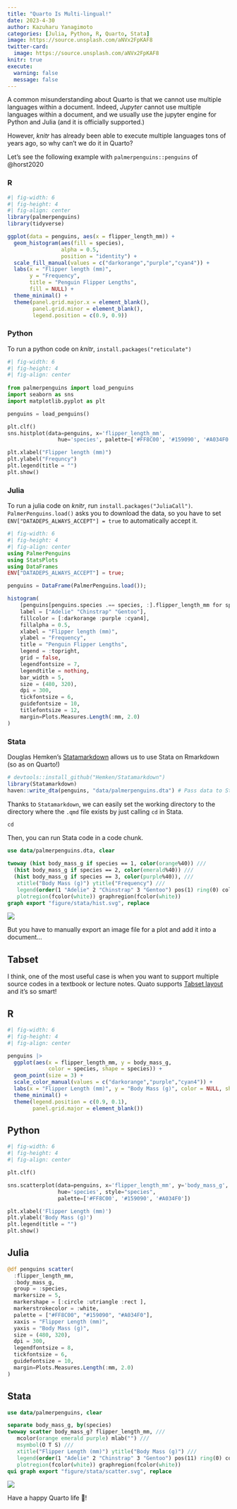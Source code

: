 ```yaml
---
title: "Quarto Is Multi-lingual!"
date: 2023-4-30
author: Kazuharu Yanagimoto
categories: [Julia, Python, R, Quarto, Stata]
image: https://source.unsplash.com/aNVx2FpKAF8
twitter-card:
  image: https://source.unsplash.com/aNVx2FpKAF8
knitr: true
execute: 
  warning: false
  message: false
---
```


A common misunderstanding about Quarto is that we cannot use multiple languages
within a document.
Indeed, _Jupyter_ cannot use multiple languages within a document,
and we usually use the jupyter engine for Python and Julia (and it is officially supported.)

However, _knitr_ has already been able to execute multiple languages tons of years ago,
so why can't we do it in Quarto?

Let's see the following example with `palmerpenguins::penguins` of @horst2020

### R

```r
#| fig-width: 6
#| fig-height: 4
#| fig-align: center
library(palmerpenguins)
library(tidyverse)

ggplot(data = penguins, aes(x = flipper_length_mm)) +
  geom_histogram(aes(fill = species), 
                 alpha = 0.5, 
                 position = "identity") +
  scale_fill_manual(values = c("darkorange","purple","cyan4")) +
  labs(x = "Flipper length (mm)",
       y = "Frequency",
       title = "Penguin Flipper Lengths",
       fill = NULL) +
  theme_minimal() +
  theme(panel.grid.major.x = element_blank(),
        panel.grid.minor = element_blank(),
        legend.position = c(0.9, 0.9))

```



### Python

To run a python code on _knitr_, `install.packages("reticulate")`

```python
#| fig-width: 6
#| fig-height: 4
#| fig-align: center
 
from palmerpenguins import load_penguins
import seaborn as sns
import matplotlib.pyplot as plt

penguins = load_penguins()

plt.clf()
sns.histplot(data=penguins, x='flipper_length_mm',
                hue='species', palette=['#FF8C00', '#159090', '#A034F0'])

plt.xlabel("Flipper length (mm)") 
plt.ylabel("Frequncy")
plt.legend(title = "")
plt.show()
```



### Julia

To run a julia code on _knitr_, run `install.packages("JuliaCall")`.
`PalmerPenguins.load()` asks you to download the data,
so you have to set `ENV["DATADEPS_ALWAYS_ACCEPT"] = true` to automatically accept it.


```julia
#| fig-width: 6
#| fig-height: 4
#| fig-align: center
using PalmerPenguins
using StatsPlots
using DataFrames
ENV["DATADEPS_ALWAYS_ACCEPT"] = true;

penguins = DataFrame(PalmerPenguins.load());

histogram(
    [penguins[penguins.species .== species, :].flipper_length_mm for species in ["Adelie", "Chinstrap", "Gentoo"]],
    label = ["Adelie" "Chinstrap" "Gentoo"],
    fillcolor = [:darkorange :purple :cyan4],
    fillalpha = 0.5,
    xlabel = "Flipper length (mm)",
    ylabel = "Frequency",
    title = "Penguin Flipper Lengths",
    legend = :topright,
    grid = false,
    legendfontsize = 7,
    legendtitle = nothing,
    bar_width = 5,
    size = (480, 320),
    dpi = 300,
    tickfontsize = 6,
    guidefontsize = 10,
    titlefontsize = 12,
    margin=Plots.Measures.Length(:mm, 2.0)
)

```


### Stata

Douglas Hemken's [Statamarkdown](https://github.com/hemken/Statamarkdown)
allows us to use Stata on Rmarkdown (so as on Quarto!)
```r
# devtools::install_github("Hemken/Statamarkdown")
library(Statamarkdown)
haven::write_dta(penguins, "data/palmerpenguins.dta") # Pass data to Stata
```

Thanks to `Statamarkdown`, we can easily set the working directory to the directory where the `.qmd` file exists by just calling `cd` in Stata.

```stata
cd
```

Then, you can run Stata code in a code chunk.


```stata
use data/palmerpenguins.dta, clear

twoway (hist body_mass_g if species == 1, color(orange%40)) ///
  (hist body_mass_g if species == 2, color(emerald%40)) ///
  (hist body_mass_g if species == 3, color(purple%40)), ///
   xtitle("Body Mass (g)") ytitle("Frequency") ///
   legend(order(1 "Adelie" 2 "Chinstrap" 3 "Gentoo") pos(1) ring(0) col(1)) ///
   plotregion(fcolor(white)) graphregion(fcolor(white))
graph export "figure/stata/hist.svg", replace

```

![](figure/stata/hist.svg)


But you have to manually export an image file for a plot and add it into a document...

## Tabset

I think, one of the most useful case is when you want to support multiple source codes
in a textbook or lecture notes.
Quato supports [Tabset layout](https://quarto.org/docs/interactive/layout.html#tabset-panel)
and it's so smart!

::: {.panel-tabset}

## R

```r
#| fig-width: 6
#| fig-height: 4
#| fig-align: center

penguins |>
  ggplot(aes(x = flipper_length_mm, y = body_mass_g,
             color = species, shape = species)) +
  geom_point(size = 3) +
  scale_color_manual(values = c("darkorange","purple","cyan4")) +
  labs(x = "Flipper Length (mm)", y = "Body Mass (g)", color = NULL, shape = NULL) +
  theme_minimal() +
  theme(legend.position = c(0.9, 0.1),
        panel.grid.major = element_blank())

```

## Python

```python
#| fig-width: 6
#| fig-height: 4
#| fig-align: center

plt.clf()

sns.scatterplot(data=penguins, x='flipper_length_mm', y='body_mass_g',
                hue='species', style="species",
                palette=['#FF8C00', '#159090', '#A034F0'])

plt.xlabel('Flipper Length (mm)')
plt.ylabel('Body Mass (g)')
plt.legend(title = "")
plt.show()

```


## Julia

```julia
@df penguins scatter(
  :flipper_length_mm,
  :body_mass_g,
  group = :species,
  markersize = 5,
  markershape = [:circle :utriangle :rect ],
  markerstrokecolor = :white,
  palette = ["#FF8C00", "#159090", "#A034F0"],
  xaxis = "Flipper Length (mm)",
  yaxis = "Body Mass (g)",
  size = (480, 320),
  dpi = 300,
  legendfontsize = 8,
  tickfontsize = 6,
  guidefontsize = 10,
  margin=Plots.Measures.Length(:mm, 2.0)
)
```

## Stata

```stata
use data/palmerpenguins, clear

separate body_mass_g, by(species)
twoway scatter body_mass_g? flipper_length_mm, ///
   mcolor(orange emerald purple) mlab("") ///
   msymbol(O T S) ///
   xtitle("Flipper Length (mm)") ytitle("Body Mass (g)") ///
   legend(order(1 "Adelie" 2 "Chinstrap" 3 "Gentoo") pos(11) ring(0) col(1)) ///
   plotregion(fcolor(white)) graphregion(fcolor(white))
qui graph export "figure/stata/scatter.svg", replace
```

![](figure/stata/scatter.svg){fig-align=center}

:::

Have a happy Quarto life 🥂!


